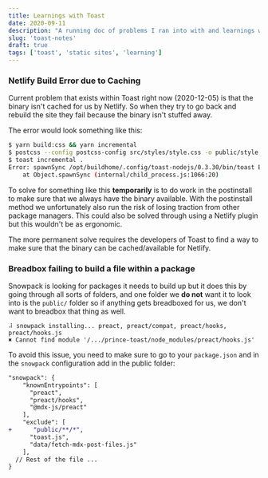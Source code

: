 ```yaml
---
title: Learnings with Toast
date: 2020-09-11
description: "A running doc of problems I ran into with and learnings with toast"
slug: 'toast-notes'
draft: true
tags: ['toast', 'static sites', 'learning']
---
```


### Netlify Build Error due to Caching

Current problem that exists within Toast right now (2020-12-05) is that the binary isn't
cached for us by Netlify. So when they try to go back and rebuild the site they fail because
the binary isn't stuffed away.

The error would look something like this:

```bash
$ yarn build:css && yarn incremental
$ postcss --config postcss-config src/styles/style.css -o public/style.css
$ toast incremental .
Error: spawnSync /opt/buildhome/.config/toast-nodejs/0.3.30/bin/toast ENOENT
    at Object.spawnSync (internal/child_process.js:1066:20)
```

To solve for something like this **temporarily** is to do work in the postinstall
to make sure that we always have the binary available. With the postinstall method
we unfortunately also run the risk of losing traction from other package managers.
This could also be solved through using a Netlify plugin but this wouldn't be as ergonomic.

The more permanent solve requires the developers of Toast to find a way to make sure
that the binary can be cached/available for Netlify.

### Breadbox failing to build a file within a package

Snowpack is looking for packages it needs to build up but it does this by going through
all sorts of folders, and one folder we **do not** want it to look into is the `public/`
folder so if anything gets breadboxed for us, we don't want to breadbox that thing as well.

```shell
⠼ snowpack installing... preact, preact/compat, preact/hooks, preact/hooks.js
✖ Cannot find module '/.../prince-toast/node_modules/preact/hooks.js'
```

To avoid this issue, you need to make sure to go to your `package.json` and in the `snowpack`
configuration add in the public folder:

```diff
"snowpack": {
    "knownEntrypoints": [
      "preact",
      "preact/hooks",
      "@mdx-js/preact"
    ],
    "exclude": [
+      "public/**/*",
      "toast.js",
      "data/fetch-mdx-post-files.js"
    ],
  // Rest of the file ...
}
```
